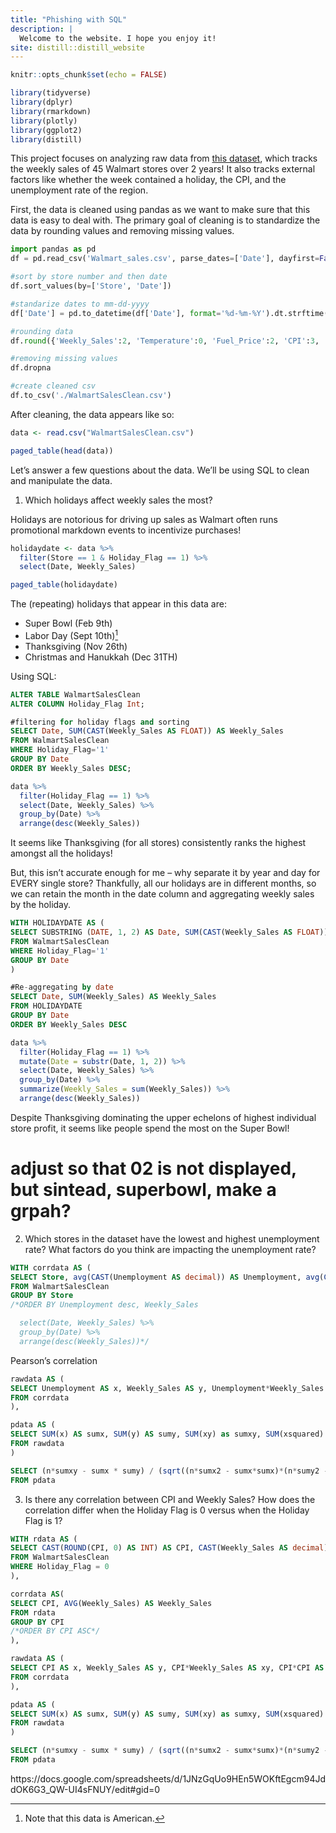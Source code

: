 ```yaml
---
title: "Phishing with SQL"
description: |
  Welcome to the website. I hope you enjoy it!
site: distill::distill_website
---
```


```r
knitr::opts_chunk$set(echo = FALSE)

library(tidyverse)
library(dplyr)
library(rmarkdown)
library(plotly)
library(ggplot2)
library(distill)

```


This project focuses on analyzing raw data from [this dataset](https://www.kaggle.com/datasets/mikhail1681/walmart-sales?resource=download), which tracks the weekly sales of 45 Walmart stores over 2 years! It also tracks external factors like whether the week contained a holiday, the CPI, and the unemployment rate of the region.

First, the data is cleaned using pandas as we want to make sure that this data is easy to deal with. The primary goal of cleaning is to standardize the data by rounding values and removing missing values. 

```python
import pandas as pd
df = pd.read_csv('Walmart_sales.csv', parse_dates=['Date'], dayfirst=False)

```

```python
#sort by store number and then date
df.sort_values(by=['Store', 'Date'])

#standarize dates to mm-dd-yyyy
df['Date'] = pd.to_datetime(df['Date'], format='%d-%m-%Y').dt.strftime('%m-%d-%Y')

#rounding data 
df.round({'Weekly_Sales':2, 'Temperature':0, 'Fuel_Price':2, 'CPI':3, 'Unemployment':3})

#removing missing values
df.dropna

#create cleaned csv
df.to_csv('./WalmartSalesClean.csv')

```


After cleaning, the data appears like so: 

```r
data <- read.csv("WalmartSalesClean.csv")
```

```r
paged_table(head(data))

```

Let's answer a few questions about the data. We'll be using SQL to clean and manipulate the data. 


1. Which holidays affect weekly sales the most?

Holidays are notorious for driving up sales as Walmart often runs promotional markdown events to incentivize purchases! 

```r

holidaydate <- data %>%
  filter(Store == 1 & Holiday_Flag == 1) %>%
  select(Date, Weekly_Sales) 

paged_table(holidaydate)
```

The (repeating) holidays that appear in this data are: 

- Super Bowl (Feb 9th)
- Labor Day (Sept 10th)^[Note that this data is American.] 
- Thanksgiving (Nov 26th)  
- Christmas and Hanukkah (Dec 31TH)

Using SQL: 
```sql
ALTER TABLE WalmartSalesClean
ALTER COLUMN Holiday_Flag Int;

#filtering for holiday flags and sorting 
SELECT Date, SUM(CAST(Weekly_Sales AS FLOAT)) AS Weekly_Sales
FROM WalmartSalesClean 
WHERE Holiday_Flag='1'
GROUP BY Date
ORDER BY Weekly_Sales DESC;
```

```r
data %>% 
  filter(Holiday_Flag == 1) %>%
  select(Date, Weekly_Sales) %>%
  group_by(Date) %>%
  arrange(desc(Weekly_Sales))

```

It seems like Thanksgiving (for all stores) consistently ranks the highest amongst all the holidays! 

But, this isn't accurate enough for me -- why separate it by year and day for EVERY single store? Thankfully, all our holidays are in different months, so we can retain the month in the date column and aggregating weekly sales by the holiday. 

```sql
WITH HOLIDAYDATE AS (
SELECT SUBSTRING (DATE, 1, 2) AS Date, SUM(CAST(Weekly_Sales AS FLOAT)) AS Weekly_Sales
FROM WalmartSalesClean 
WHERE Holiday_Flag='1'
GROUP BY Date
)

#Re-aggregating by date 
SELECT Date, SUM(Weekly_Sales) AS Weekly_Sales
FROM HOLIDAYDATE
GROUP BY Date
ORDER BY Weekly_Sales DESC
```

```r
data %>% 
  filter(Holiday_Flag == 1) %>%
  mutate(Date = substr(Date, 1, 2)) %>%
  select(Date, Weekly_Sales) %>%
  group_by(Date) %>%
  summarize(Weekly_Sales = sum(Weekly_Sales)) %>%
  arrange(desc(Weekly_Sales))

```
Despite Thanksgiving dominating the upper echelons of highest individual store profit, it seems like people spend the most on the Super Bowl! 


# adjust so that 02 is not displayed, but sintead, superbowl, make a grpah? 

2. Which stores in the dataset have the lowest and highest unemployment rate?  What factors do you think are impacting the unemployment rate?
```sql
WITH corrdata AS (
SELECT Store, avg(CAST(Unemployment AS decimal)) AS Unemployment, avg(CAST(Temperature AS decimal)) AS Temperature, avg(CAST(Fuel_Price AS decimal)) AS Fuel_Prices, avg(CAST(CPI AS decimal)) AS CPI, avg(CAST(Weekly_Sales AS decimal)) AS Weekly_Sales
FROM WalmartSalesClean
GROUP BY Store
/*ORDER BY Unemployment desc, Weekly_Sales 

  select(Date, Weekly_Sales) %>%
  group_by(Date) %>%
  arrange(desc(Weekly_Sales))*/

```

Pearson's correlation
```sql
rawdata AS (
SELECT Unemployment AS x, Weekly_Sales AS y, Unemployment*Weekly_Sales AS xy, Unemployment*Unemployment AS xsquared, Weekly_Sales*Weekly_Sales AS ysquared	
FROM corrdata
),

pdata AS (
SELECT SUM(x) AS sumx, SUM(y) AS sumy, SUM(xy) as sumxy, SUM(xsquared) as sumx2, SUM(ysquared) as sumy2, COUNT(x) as n
FROM rawdata
)

SELECT (n*sumxy - sumx * sumy) / (sqrt((n*sumx2 - sumx*sumx)*(n*sumy2 - sumy*sumy))) AS "Pearson's Correlation"
FROM pdata

```

3. Is there any correlation between CPI and Weekly Sales?  How does the correlation differ when the Holiday Flag is 0 versus when the Holiday Flag is 1?
```sql
WITH rdata AS (
SELECT CAST(ROUND(CPI, 0) AS INT) AS CPI, CAST(Weekly_Sales AS decimal) AS Weekly_Sales
FROM WalmartSalesClean
WHERE Holiday_Flag = 0
),

corrdata AS(
SELECT CPI, AVG(Weekly_Sales) AS Weekly_Sales
FROM rdata
GROUP BY CPI
/*ORDER BY CPI ASC*/
),

```

```sql
rawdata AS (
SELECT CPI AS x, Weekly_Sales AS y, CPI*Weekly_Sales AS xy, CPI*CPI AS xsquared, Weekly_Sales*Weekly_Sales AS ysquared	
FROM corrdata
),

pdata AS (
SELECT SUM(x) AS sumx, SUM(y) AS sumy, SUM(xy) as sumxy, SUM(xsquared) as sumx2, SUM(ysquared) as sumy2, COUNT(x) as n
FROM rawdata
)

SELECT (n*sumxy - sumx * sumy) / (sqrt((n*sumx2 - sumx*sumx)*(n*sumy2 - sumy*sumy))) AS "Pearson's Correlation"
FROM pdata

```


<!-- 

- which holidays appear?  
- average weekly sales -> density graph? 
- take a look at the most and least successful store 

-->



https://docs.google.com/spreadsheets/d/1JNzGqUo9HEn5WOKftEgcm94JddOK6G3_QW-UI4sFNUY/edit#gid=0